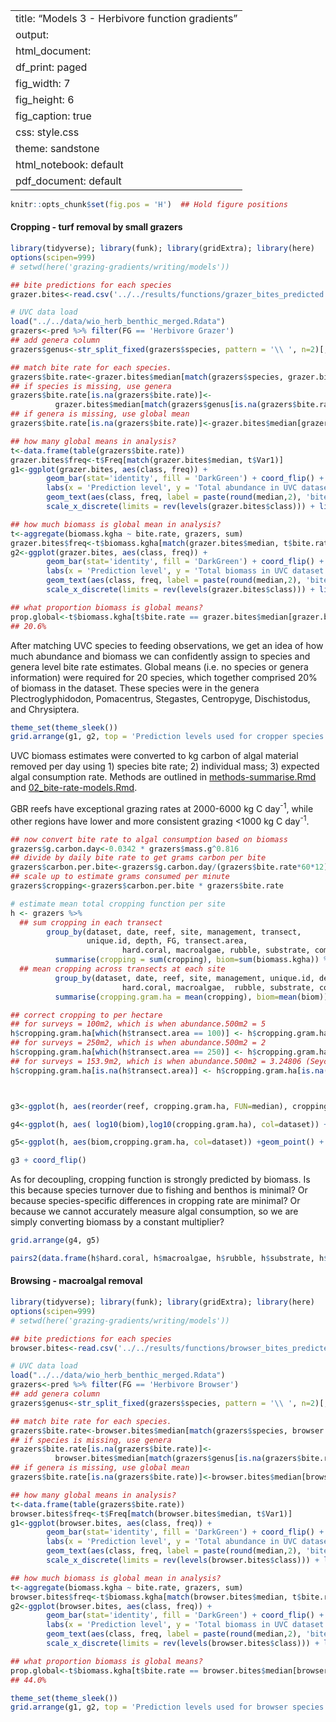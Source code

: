 
---
title: "Models 3 - Herbivore function gradients"
output:
  html_document:
    df_print: paged
    fig_width: 7
    fig_height: 6
    fig_caption: true
    css: style.css
    theme: sandstone
  html_notebook: default
  pdf_document: default
---

```r
knitr::opts_chunk$set(fig.pos = 'H')  ## Hold figure positions
```

#### Cropping - turf removal by small grazers

```r
library(tidyverse); library(funk); library(gridExtra); library(here)
options(scipen=999)
# setwd(here('grazing-gradients/writing/models'))

## bite predictions for each species
grazer.bites<-read.csv('../../results/functions/grazer_bites_predicted.csv')

# UVC data load
load("../../data/wio_herb_benthic_merged.Rdata")
grazers<-pred %>% filter(FG == 'Herbivore Grazer')
## add genera column
grazers$genus<-str_split_fixed(grazers$species, pattern = '\\ ', n=2)[,1]

## match bite rate for each species. 
grazers$bite.rate<-grazer.bites$median[match(grazers$species, grazer.bites$class)]
## if species is missing, use genera
grazers$bite.rate[is.na(grazers$bite.rate)]<-
          grazer.bites$median[match(grazers$genus[is.na(grazers$bite.rate)], grazer.bites$class)]
## if genera is missing, use global mean
grazers$bite.rate[is.na(grazers$bite.rate)]<-grazer.bites$median[grazer.bites$preds == 'global.mean']

## how many global means in analysis?
t<-data.frame(table(grazers$bite.rate))
grazer.bites$freq<-t$Freq[match(grazer.bites$median, t$Var1)]
g1<-ggplot(grazer.bites, aes(class, freq)) + 
        geom_bar(stat='identity', fill = 'DarkGreen') + coord_flip() +
        labs(x = 'Prediction level', y = 'Total abundance in UVC dataset') + 
        geom_text(aes(class, freq, label = paste(round(median,2), 'bites/min')), size=2, hjust=0) +
        scale_x_discrete(limits = rev(levels(grazer.bites$class))) + lims(y=c(0, 12000))

## how much biomass is global mean in analysis?
t<-aggregate(biomass.kgha ~ bite.rate, grazers, sum)
grazer.bites$freq<-t$biomass.kgha[match(grazer.bites$median, t$bite.rate)]
g2<-ggplot(grazer.bites, aes(class, freq)) + 
        geom_bar(stat='identity', fill = 'DarkGreen') + coord_flip() +
        labs(x = 'Prediction level', y = 'Total biomass in UVC dataset (kg/ha)') + 
        geom_text(aes(class, freq, label = paste(round(median,2), 'bites/min')), size=2, hjust=0) +
        scale_x_discrete(limits = rev(levels(grazer.bites$class))) + lims(y=c(0, 30000))

## what proportion biomass is global means?
prop.global<-t$biomass.kgha[t$bite.rate == grazer.bites$median[grazer.bites$class == 'global.mean']]/sum(t$biomass.kgha)*100
## 20.6%
```

After matching UVC species to feeding observations, we get an idea of how much abundance and biomass we can confidently assign to species and genera level bite rate estimates. Global means (i.e. no species or genera information) were required for 20 species, which together comprised 20% of biomass in the dataset. These species were in the genera Plectroglyphidodon, Pomacentrus, Stegastes, Centropyge, Dischistodus, and Chrysiptera.

```r
theme_set(theme_sleek())
grid.arrange(g1, g2, top = 'Prediction levels used for cropper species')
```

UVC biomass estimates were converted to kg carbon of algal material removed per day using 1) species bite rate; 2) individual mass; 3) expected algal consumption rate. Methods are outlined in [methods-summarise.Rmd](../methods-summarise.Rmd) and [02_bite-rate-models.Rmd](../models/02_bite-rate-models.Rmd).

GBR reefs have exceptional grazing rates  at 2000-6000 kg C day^-1^, while other regions have lower and more consistent grazing <1000 kg C day^-1^. 

```r
## now convert bite rate to algal consumption based on biomass
grazers$g.carbon.day<-0.0342 * grazers$mass.g^0.816
## divide by daily bite rate to get grams carbon per bite 
grazers$carbon.per.bite<-grazers$g.carbon.day/(grazers$bite.rate*60*12)
## scale up to estimate grams consumed per minute
grazers$cropping<-grazers$carbon.per.bite * grazers$bite.rate

# estimate mean total cropping function per site
h <- grazers %>% 
  ## sum cropping in each transect
        group_by(dataset, date, reef, site, management, transect, 
                 unique.id, depth, FG, transect.area,
                         hard.coral, macroalgae, rubble, substrate, complexity, fish.biom) %>%
          summarise(cropping = sum(cropping), biom=sum(biomass.kgha)) %>%
  ## mean cropping across transects at each site
          group_by(dataset, date, reef, site, management, unique.id, depth, FG, transect.area,
                         hard.coral, macroalgae,  rubble, substrate, complexity, fish.biom) %>%
          summarise(cropping.gram.ha = mean(cropping), biom=mean(biom)) 

## correct cropping to per hectare
## for surveys = 100m2, which is when abundance.500m2 = 5
h$cropping.gram.ha[which(h$transect.area == 100)] <- h$cropping.gram.ha[which(h$transect.area == 100)]/0.01 
## for surveys = 250m2, which is when abundance.500m2 = 2
h$cropping.gram.ha[which(h$transect.area == 250)] <- h$cropping.gram.ha[which(h$transect.area == 250)]/0.025 
## for surveys = 153.9m2, which is when abundance.500m2 = 3.24806 (Seychelles)
h$cropping.gram.ha[is.na(h$transect.area)] <- h$cropping.gram.ha[is.na(h$transect.area)]/0.01539 



g3<-ggplot(h, aes(reorder(reef, cropping.gram.ha, FUN=median), cropping.gram.ha, fill=dataset)) + geom_boxplot() + xlab('Reef') + ylab('algae removed (grams/ha/minute)') 

g4<-ggplot(h, aes( log10(biom),log10(cropping.gram.ha), col=dataset)) +geom_point() + xlab('Biomass (log10 kg/ha)') + ylab('log10 algae removed (grams/ha/minute)') 

g5<-ggplot(h, aes(biom,cropping.gram.ha, col=dataset)) +geom_point() + xlab('Biomass (kg/ha)') + ylab('algae removed (grams/ha/minute)') 
```

```r
g3 + coord_flip()
```

As for decoupling, cropping function is strongly predicted by biomass. Is this because species turnover due to fishing and benthos is minimal? Or because species-specific differences in cropping rate are minimal? Or because we cannot accurately measure algal consumption, so we are simply converting biomass by a constant multiplier?

```r
grid.arrange(g4, g5)
```

```r
pairs2(data.frame(h$hard.coral, h$macroalgae, h$rubble, h$substrate, h$complexity, h$management, h$fish.biom, h$cropping.gram.ha), lower.panel=panel.smooth2, upper.panel = panel.cor)
```


#### Browsing - macroalgal removal

```r
library(tidyverse); library(funk); library(gridExtra); library(here)
options(scipen=999)
# setwd(here('grazing-gradients/writing/models'))

## bite predictions for each species
browser.bites<-read.csv('../../results/functions/browser_bites_predicted.csv')

# UVC data load
load("../../data/wio_herb_benthic_merged.Rdata")
grazers<-pred %>% filter(FG == 'Herbivore Browser')
## add genera column
grazers$genus<-str_split_fixed(grazers$species, pattern = '\\ ', n=2)[,1]

## match bite rate for each species. 
grazers$bite.rate<-browser.bites$median[match(grazers$species, browser.bites$class)]
## if species is missing, use genera
grazers$bite.rate[is.na(grazers$bite.rate)]<-
          browser.bites$median[match(grazers$genus[is.na(grazers$bite.rate)], browser.bites$class)]
## if genera is missing, use global mean
grazers$bite.rate[is.na(grazers$bite.rate)]<-browser.bites$median[browser.bites$preds == 'global.mean']

## how many global means in analysis?
t<-data.frame(table(grazers$bite.rate))
browser.bites$freq<-t$Freq[match(browser.bites$median, t$Var1)]
g1<-ggplot(browser.bites, aes(class, freq)) + 
        geom_bar(stat='identity', fill = 'DarkGreen') + coord_flip() +
        labs(x = 'Prediction level', y = 'Total abundance in UVC dataset') + 
        geom_text(aes(class, freq, label = paste(round(median,2), 'bites/min')), size=2, hjust=0) +
        scale_x_discrete(limits = rev(levels(browser.bites$class))) + lims(y=c(0, 3000))

## how much biomass is global mean in analysis?
t<-aggregate(biomass.kgha ~ bite.rate, grazers, sum)
browser.bites$freq<-t$biomass.kgha[match(browser.bites$median, t$bite.rate)]
g2<-ggplot(browser.bites, aes(class, freq)) + 
        geom_bar(stat='identity', fill = 'DarkGreen') + coord_flip() +
        labs(x = 'Prediction level', y = 'Total biomass in UVC dataset (kg/ha)') + 
        geom_text(aes(class, freq, label = paste(round(median,2), 'bites/min')), size=2, hjust=0) +
        scale_x_discrete(limits = rev(levels(browser.bites$class))) + lims(y=c(0, 40000))

## what proportion biomass is global means?
prop.global<-t$biomass.kgha[t$bite.rate == browser.bites$median[browser.bites$class == 'global.mean']]/sum(t$biomass.kgha)*100
## 44.0%
```

```r
theme_set(theme_sleek())
grid.arrange(g1, g2, top = 'Prediction levels used for browser species')
```
